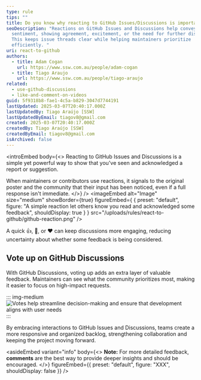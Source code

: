 ```yaml
---
type: rule
tips: ""
title: Do you know why reacting to GitHub Issues/Discussions is important?
seoDescription: "Reactions on GitHub Issues and Discussions help convey
  sentiment, showing agreement, excitement, or the need for further discussion.
  This keeps issue threads clear while helping maintainers prioritize
  efficiently. "
uri: react-to-github
authors:
  - title: Adam Cogan
    url: https://www.ssw.com.au/people/adam-cogan
  - title: Tiago Araujo
    url: https://www.ssw.com.au/people/tiago-araujo
related:
  - use-github-discussions
  - like-and-comment-on-videos
guid: 5f9318b8-fae1-4c5a-b829-3047d7744191
lastUpdated: 2025-03-07T20:40:17.000Z
lastUpdatedBy: Tiago Araújo [SSW]
lastUpdatedByEmail: tiagov8@gmail.com
created: 2025-03-07T20:40:17.000Z
createdBy: Tiago Araújo [SSW]
createdByEmail: tiagov8@gmail.com
isArchived: false
---
```

<introEmbed
  body={<>
Reacting to GitHub Issues and Discussions is a simple yet powerful way to show that you've seen and acknowledged a report or suggestion.

When maintainers or contributors use reactions, it signals to the original poster and the community that their input has been noticed, even if a full response isn't immediate.
  </>}
/>
<imageEmbed
  alt="Image"
  size="medium"
  showBorder={true}
  figureEmbed={ {
    preset: "default",
    figure: "A simple reaction let others know you read and acknowledged some feedback",
    shouldDisplay: true
  } }
  src="/uploads/rules/react-to-github/github-reaction.png"
/>

A quick 👍, 👀, or ❤️ can keep discussions more engaging, reducing uncertainty about whether some feedback is being considered.

## Vote up on GitHub Discussions

With GitHub Discussions, voting up adds an extra layer of valuable feedback. Maintainers can see what the community prioritizes most, making it easier to focus on high-impact requests.

::: img-medium
![Votes help streamline decision-making and ensure that development aligns with user needs](/uploads/rules/react-to-github/github-vote-up.png)
:::

By embracing interactions to GitHub Issues and Discussions, teams create a more responsive and organized backlog, strengthening collaboration and keeping the project moving forward.

<asideEmbed
  variant="info"
  body={<>
    **Note:** For more detailed feedback, **comments** are the best way to provide deeper insights and should be encouraged.
  </>}
  figureEmbed={{
    preset: "default",
    figure: "XXX",
    shouldDisplay: false
  }}
/>
